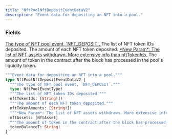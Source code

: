 ```yaml
---
title: "NftPoolNftDepositEventDataV2"
description: "Event data for depositing an NFT into a pool."
---
```


### Fields

<a href="/api-reference/types/nftpooleventtype">
  <ResponseField name="type" type="NftPoolEventType!" required>
    The type of NFT pool event, `NFT_DEPOSIT`.
  </ResponseField>
</a>

<ResponseField name="nftTokenIds" type="[String!]!" required>
  The list of NFT token IDs deposited.
</ResponseField>

<ResponseField name="nftTokenAmounts" type="[String!]!" required>
  The amount of each NFT token deposited.
</ResponseField>

<a href="/api-reference/types/nftasset">
  <ResponseField name="nftAssets" type="[NftAsset]">
    *New Param*: The list of NFT assets withdrawn. More extensive info than nftTokenIds.
  </ResponseField>
</a>

<ResponseField name="tokenBalanceT" type="String!" required>
  The amount of token in the contract after the block has processed in the pool's liquidity token.
</ResponseField>


```graphql NftPoolNftDepositEventDataV2
"""Event data for depositing an NFT into a pool."""
type NftPoolNftDepositEventDataV2 {
  """The type of NFT pool event, `NFT_DEPOSIT`."""
  type: NftPoolEventType!
  """The list of NFT token IDs deposited."""
  nftTokenIds: [String!]!
  """The amount of each NFT token deposited."""
  nftTokenAmounts: [String!]!
  """*New Param*: The list of NFT assets withdrawn. More extensive info than nftTokenIds."""
  nftAssets: [NftAsset]
  """The amount of token in the contract after the block has processed in the pool's liquidity token."""
  tokenBalanceT: String!
}
```
